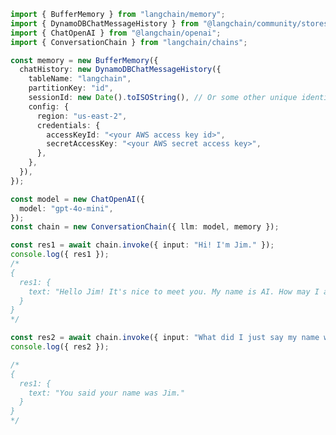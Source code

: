 ```typescript
import { BufferMemory } from "langchain/memory";
import { DynamoDBChatMessageHistory } from "@langchain/community/stores/message/dynamodb";
import { ChatOpenAI } from "@langchain/openai";
import { ConversationChain } from "langchain/chains";

const memory = new BufferMemory({
  chatHistory: new DynamoDBChatMessageHistory({
    tableName: "langchain",
    partitionKey: "id",
    sessionId: new Date().toISOString(), // Or some other unique identifier for the conversation
    config: {
      region: "us-east-2",
      credentials: {
        accessKeyId: "<your AWS access key id>",
        secretAccessKey: "<your AWS secret access key>",
      },
    },
  }),
});

const model = new ChatOpenAI({
  model: "gpt-4o-mini",
});
const chain = new ConversationChain({ llm: model, memory });

const res1 = await chain.invoke({ input: "Hi! I'm Jim." });
console.log({ res1 });
/*
{
  res1: {
    text: "Hello Jim! It's nice to meet you. My name is AI. How may I assist you today?"
  }
}
*/

const res2 = await chain.invoke({ input: "What did I just say my name was?" });
console.log({ res2 });

/*
{
  res1: {
    text: "You said your name was Jim."
  }
}
*/
```